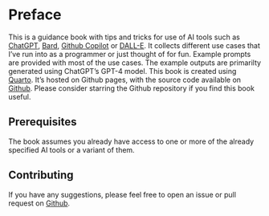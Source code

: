 # Preface {.unnumbered}

This is a guidance book with tips and tricks for use of AI tools such as [ChatGPT](https://chat.openai.com/), [Bard](https://bard.google.com/), [Github Copilot](https://github.com/features/copilot) or [DALL-E](https://openai.com/dall-e-2). It collects different use cases that I've run into as a programmer or just thought of for fun. Example prompts are provided with most of the use cases. The example outputs are primarilty generated using ChatGPT's GPT-4 model. This book is created using [Quarto](https://quarto.org/). It's hosted on Github pages, with the source code available on [Github](https://github.com/parmsam/tips-and-tricks-ai-tools). Please consider starring the Github repository if you find this book useful.

## Prerequisites

The book assumes you already have access to one or more of the already specified AI tools or a variant of them.

## Contributing

If you have any suggestions, please feel free to open an issue or pull request on [Github](https://github.com/parmsam/tips-and-tricks-ai-tools).
